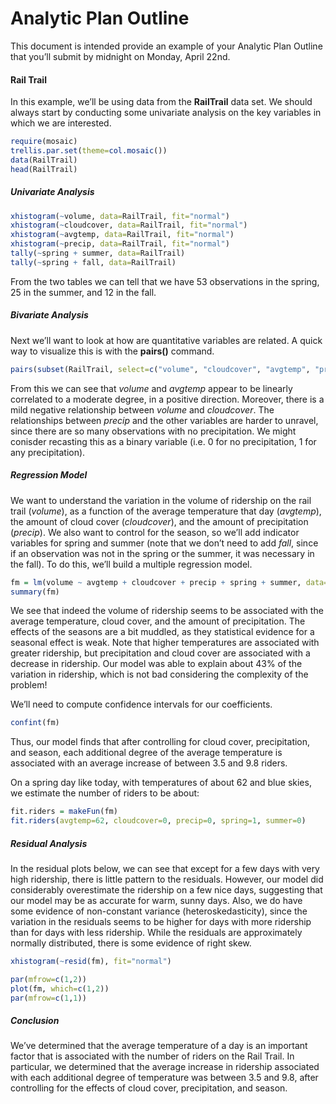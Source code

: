 Analytic Plan Outline
========================================================

This document is intended provide an example of your Analytic Plan Outline that you'll submit by midnight on Monday, April 22nd.


#### Rail Trail 

In this example, we'll be using data from the **RailTrail** data set. We should always start by conducting some univariate analysis on the key variables in which we are interested. 

```r
require(mosaic)
trellis.par.set(theme=col.mosaic()) 
data(RailTrail)
head(RailTrail)
```

##### Univariate Analysis

```r
xhistogram(~volume, data=RailTrail, fit="normal")
xhistogram(~cloudcover, data=RailTrail, fit="normal")
xhistogram(~avgtemp, data=RailTrail, fit="normal")
xhistogram(~precip, data=RailTrail, fit="normal")
tally(~spring + summer, data=RailTrail)
tally(~spring + fall, data=RailTrail)
```

From the two tables we can tell that we have 53 observations in the spring, 25 in the summer, and 12 in the fall. 

##### Bivariate Analysis

Next we'll want to look at how are quantitative variables are related. A quick way to visualize this is with the **pairs()** command. 

```r
pairs(subset(RailTrail, select=c("volume", "cloudcover", "avgtemp", "precip")))
```

From this we can see that $volume$ and $avgtemp$ appear to be linearly correlated to a moderate degree, in a positive direction. Moreover, there is a mild negative relationship between $volume$ and $cloudcover$. The relationships between $precip$ and the other variables are harder to unravel, since there are so many observations with no precipitation. We might conisder recasting this as a binary variable (i.e. 0 for no precipitation, 1 for any precipitation). 

##### Regression Model

We want to understand the variation in the volume of ridership on the rail trail ($volume$), as a function of the average temperature that day ($avgtemp$), the amount of cloud cover ($cloudcover$), and the amount of precipitation ($precip$). We also want to control for the season, so we'll add indicator variables for spring and summer (note that we don't need to add $fall$, since if an observation was not in the spring or the summer, it was necessary in the fall). To do this, we'll build a multiple regression model. 

```r
fm = lm(volume ~ avgtemp + cloudcover + precip + spring + summer, data=RailTrail)
summary(fm)
```

We see that indeed the volume of ridership seems to be associated with the average temperature, cloud cover, and the amount of precipitation. The effects of the seasons are a bit muddled, as they statistical evidence for a seasonal effect is weak. Note that higher temperatures are associated with greater ridership, but precipitation and cloud cover are associated with a decrease in ridership. Our model was able to explain about 43% of the variation in ridership, which is not bad considering the complexity of the problem! 

We'll need to compute confidence intervals for our coefficients. 

```r
confint(fm)
```

Thus, our model finds that after controlling for cloud cover, precipitation, and season, each additional degree of the average temperature is associated with an average increase of between 3.5 and 9.8 riders.  

On a spring day like today, with temperatures of about 62 and blue skies, we estimate the number of riders to be about:

```r
fit.riders = makeFun(fm)
fit.riders(avgtemp=62, cloudcover=0, precip=0, spring=1, summer=0)
```

##### Residual Analysis

In the residual plots below, we can see that except for a few days with very high ridership, there is little pattern to the residuals. However, our model did considerably overestimate the ridership on a few nice days, suggesting that our model may be as  accurate for warm, sunny days. Also, we do have some evidence of non-constant variance (heteroskedasticity), since the variation in the residuals seems to be higher for days with more ridership than for days with less ridership. While the residuals are approximately normally distributed, there is some evidence of right skew. 

```r
xhistogram(~resid(fm), fit="normal")
```

```r
par(mfrow=c(1,2))
plot(fm, which=c(1,2))
par(mfrow=c(1,1))
```

##### Conclusion

We've determined that the average temperature of a day is an important factor that is associated with the number of riders on the Rail Trail. In particular, we determined that the average increase in ridership associated with each additional degree of temperature was between 3.5 and 9.8, after controlling for the effects of cloud cover, precipitation, and season. 

